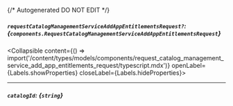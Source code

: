 {/* Autogenerated DO NOT EDIT  */}

##### `requestCatalogManagementServiceAddAppEntitlementsRequest?`: *{`components.RequestCatalogManagementServiceAddAppEntitlementsRequest`}*
<Collapsible content={() => import('/content/types/models/components/request_catalog_management_service_add_app_entitlements_request/typescript.mdx')} openLabel={Labels.showProperties} closeLabel={Labels.hideProperties}>
</Collapsible>

---
##### `catalogId`: *{`string`}*


